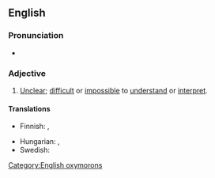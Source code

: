 ==English==

===Pronunciation===
* {{audio|En-au-clear as mud.ogg|Audio (AU)|lang=en}}

===Adjective===
{{en-adj|-}}

# {{lb|en|simile}} [[unclear|Unclear]]; [[difficult]] or [[impossible]] to [[understand]] or [[interpret]].
#: {{antonyms|en|crystal clear}}

====Translations====
{{trans-top|unclear}}
* Finnish: {{t+|fi|samea}}, {{t|fi|läpinäkymätön}}
{{trans-mid}}
* Hungarian: {{t|hu|világos, mint a vakablak}}, {{t|hu|se füle, se farka}}
* Swedish: {{t|sv|klart som lervälling}}
{{trans-bottom}}

[[Category:English oxymorons]]